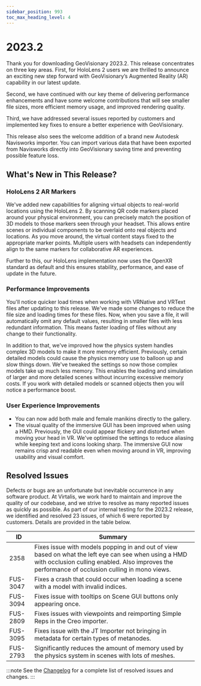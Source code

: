 ```yaml
---
sidebar_position: 993
toc_max_heading_level: 4
---
```


# 2023.2

Thank you for downloading GeoVisionary 2023.2. This release concentrates on three key areas. First, for HoloLens 2 users we are thrilled to announce an exciting new step forward with GeoVisionary’s Augmented Reality (AR) capability in our latest update. 

Second, we have continued with our key theme of delivering performance enhancements and have some welcome contributions that will see smaller file sizes, more efficient memory usage, and improved rendering quality. 

Third, we have addressed several issues reported by customers and implemented key fixes to ensure a better experience with GeoVisionary. 

This release also sees the welcome addition of a brand new Autodesk Navisworks importer. You can import various data that have been exported from Navisworks directly into GeoVisionary saving time and preventing possible feature loss. 

## What's New in This Release?

### HoloLens 2 AR Markers

We've added new capabilities for aligning virtual objects to real-world locations using the HoloLens 2. By scanning QR code markers placed around your physical environment, you can precisely match the position of 3D models to those markers seen through your headset. This allows entire scenes or individual components to be overlaid onto real objects and locations. As you move around, the virtual content stays fixed to the appropriate marker points. Multiple users with headsets can independently align to the same markers for collaborative AR experiences. 

Further to this, our HoloLens implementation now uses the OpenXR standard as default and this ensures stability, performance, and ease of update in the future. 

### Performance Improvements

You'll notice quicker load times when working with VRNative and VRText files after updating to this release. We've made some changes to reduce the file size and loading times for these files. Now, when you save a file, it will automatically omit any default values, resulting in smaller files with less redundant information. This means faster loading of files without any change to their functionality. 

In addition to that, we've improved how the physics system handles complex 3D models to make it more memory efficient. Previously, certain detailed models could cause the physics memory use to balloon up and slow things down. We've tweaked the settings so now those complex models take up much less memory. This enables the loading and simulation of larger and more detailed scenes without incurring excessive memory costs. If you work with detailed models or scanned objects then you will notice a performance boost. 

### User Experience Improvements

- You can now add both male and female manikins directly to the gallery.
- The visual quality of the immersive GUI has been improved when using a HMD. Previously, the GUI could appear flickery and distorted when moving your head in VR. We've optimised the settings to reduce aliasing while keeping text and icons looking sharp. The immersive GUI now remains crisp and readable even when moving around in VR, improving usability and visual comfort. 

## Resolved Issues

Defects or bugs are an unfortunate but inevitable occurrence in any software product. At Virtalis, we work hard to maintain and improve the quality of our codebase, and we strive to resolve as many reported issues as quickly as possible. As part of our internal testing for the 2023.2 release, we identified and resolved 23 issues, of which 6 were reported by customers. Details are provided in the table below.

| ID | Summary |
|---|---|
| 2358 | Fixes issue with models popping in and out of view based on what the left eye can see when using a HMD with occlusion culling enabled. Also improves the performance of occlusion culling in mono views. |
| FUS-3047 | Fixes a crash that could occur when loading a scene with a model with invalid indices. |
| FUS-3094 | Fixes issue with tooltips on Scene GUI buttons only appearing once. |
| FUS-2809 | Fixes issues with viewpoints and reimporting Simple Reps in the Creo importer. |
| FUS-3095 | Fixes issue with the JT Importer not bringing in metadata for certain types of metanodes. |
| FUS-2793 | Significantly reduces the amount of memory used by the physics system in scenes with lots of meshes. |

:::note
See the [Changelog](../../changelogs/geovisionary#20232) for a complete list of resolved issues and changes.
:::

